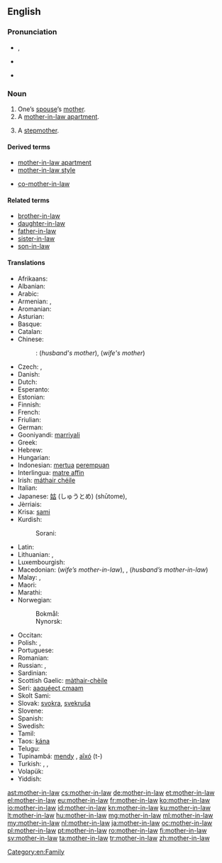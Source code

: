 ==English==
{{wikipedia}}

{{rfe}}

===Pronunciation===
* {{a|UK}} {{IPA|/ˈmʌð.ə(ɹ).ɪnˌlɔː/}}, {{X-SAMPA|/"mVD.@(r).In%lO:/}}
* {{a|US}} {{IPA|/ˈmʌðɜɹɪnˌlɑː/}}
* {{audio|en-us-mother-in-law.ogg|Audio (US)}}

===Noun===
{{en-noun|head=[[mother]]-[[in-law]]|pl=mothers-in-law}}

# One’s [[spouse]]’s [[mother]].
# A [[mother-in-law apartment]].
# {{context|dated|lang=en}} A [[stepmother]].

====Derived terms====
* [[mother-in-law apartment]]
* [[mother-in-law style]]
* {{qualifier|uncommon}} [[co-mother-in-law]]

====Related terms====
* [[brother-in-law]]
* [[daughter-in-law]]
* [[father-in-law]]
* [[sister-in-law]]
* [[son-in-law]]

====Translations====
{{trans-top|spouse’s mother}}
* Afrikaans: {{t-|af|skoonmoeder}}
* Albanian: {{t-|sq|vjehërr|f}}
* Arabic: {{t-|ar|حماة|f|tr=Hamaah}}
* Armenian: {{qualifier|wife's mother-in-law}} {{t-|hy|սկեսուր|tr=skesur}}, {{qualifier|husband's mother-in-law}} {{t-|hy|զոքանչ|tr=zok'anč}}
* Aromanian: {{t-|rup|soacrã|f}}
* Asturian: {{t+|ast|suegra|f}}
* Basque: {{t+|eu|amaginarreba}}
* Catalan: {{t-|ca|sogra|f}}
* Chinese:
*: {{ttbc|cmn}}: {{t-|cmn|婆婆|tr=pópo|sc=Hani}} (''husband's mother''), {{t|cmn|岳母|tr=yuèmǔ|sc=Hani}} (''wife's mother'')
* Czech: {{t+|cs|tchýně|f}}, {{t+|cs|tchyně|f}}
* Danish: {{t-|da|svigermor}}
* Dutch: {{t+|nl|schoonmoeder|f}}
* Esperanto: {{t+|eo|bopatrino}}
* Estonian: {{t+|et|ämm}}
* Finnish: {{t+|fi|anoppi}}
* French: {{t+|fr|belle-mère|f}}
* Friulian: {{tø|fur|madone|f}}
* German: {{t+|de|Schwiegermutter|f}}
* Gooniyandi: [[marriyali]]
* Greek: {{t+|el|πεθερά|f|tr=petherá}}
* Hebrew: {{t+|he|חמות|f|alt=חָמוֹת|tr=khamót}}
* Hungarian: {{t+|hu|anyós}}
* Indonesian: [[mertua]] [[perempuan]]
* Interlingua: [[matre affin]]
* Irish: [[máthair chéile]]
* Italian: {{t+|it|suocera|f}}
* Japanese: [[姑]] (しゅうとめ) (shūtome), {{t+|ja|義母|tr=gibo}}
* Jèrriais: {{tø|roa-jer|belle-méthe|f}}
* Krisa: [[sami]] {{qualifier|husband’s mother}}
* Kurdish:
*: Sorani: {{t-|ku|خه‌سو|tr=xesu|sc=ku-Arab}}
{{trans-mid}}
* Latin: {{t-|la|socrus|f}}
* Lithuanian: {{t+|lt|uošvė}},  {{t-|lt|anyta}}
* Luxembourgish: {{t-|lb|Schwéiermamm|f}}
* Macedonian: {{t-|mk|свекрва|f|tr=svékrva}} (''wife’s mother-in-law''), {{t-|mk|тешта|f|tr=téšta}},  {{t-|mk|баба|f|tr=bába}} (''husband’s mother-in-law'')
* Malay: {{t-|ms|ibu mertua}}, {{t-|ms|emak mertua}}
* Maori: {{t|mi|hungarei}}
* Marathi: {{t-|mr|सासू|f|tr=sāsū|sc=Deva}}
* Norwegian:
*: Bokmål: {{t-|nb|svigermor|m|f}} 
*: Nynorsk: {{t-|nn|svigermor|f}}
* Occitan: {{t+|oc|sògra|f}}
* Polish: {{t+|pl|teściowa|f}}, {{t+|pl|świekra|f}} {{qualifier|archaic; husband's mother}}
* Portuguese: {{t+|pt|sogra|f}}
* Romanian: {{t+|ro|soacră|f}}
* Russian: {{qualifier|husband's mother}} {{t+|ru|свекровь|f|tr=svekróv'}}, {{qualifier|wife's mother}} {{t+|ru|тёща|f|tr=tjóšča}}
* Sardinian: {{t-|sc|socra|f}}
* Scottish Gaelic: [[màthair-chèile]]
* Seri: [[aaquéect cmaam]] {{qualifier|of a male}}
* Skolt Sami: {{tø|sms|vue´n}}
* Slovak: [[svokra]], [[svekruša]] {{f}}
* Slovene: {{t+|sl|tašča|f}}
* Spanish: {{t+|es|suegra|f}}
* Swedish: {{t+|sv|svärmor|c}}
* Tamil: {{t+|ta|மாமியார்|tr=maamiyaar|sc=Taml}}
* Taos: [[kána]]
* Telugu: {{t+|te|అత్త|tr=atta}}
* Tupinambá: [[mendy]] {{qualifier|wife’s mother-in-law}}, [[aîxó]] (t-) {{qualifier|husband’s mother-in-law}}
* Turkish: {{t+|tr|kaynana}},  {{t+|tr|kayınvalide}}, {{t+|tr|hanımanne}}
* Volapük: {{t+|vo|lümot}}
* Yiddish: {{t|yi|שוויגער|f|sc=Hebr}}
{{trans-bottom}}

[[Category:en:Family]]

[[ast:mother-in-law]]
[[cs:mother-in-law]]
[[de:mother-in-law]]
[[et:mother-in-law]]
[[el:mother-in-law]]
[[eu:mother-in-law]]
[[fr:mother-in-law]]
[[ko:mother-in-law]]
[[io:mother-in-law]]
[[id:mother-in-law]]
[[kn:mother-in-law]]
[[ku:mother-in-law]]
[[lt:mother-in-law]]
[[hu:mother-in-law]]
[[mg:mother-in-law]]
[[ml:mother-in-law]]
[[my:mother-in-law]]
[[nl:mother-in-law]]
[[ja:mother-in-law]]
[[oc:mother-in-law]]
[[pl:mother-in-law]]
[[pt:mother-in-law]]
[[ro:mother-in-law]]
[[fi:mother-in-law]]
[[sv:mother-in-law]]
[[ta:mother-in-law]]
[[tr:mother-in-law]]
[[zh:mother-in-law]]